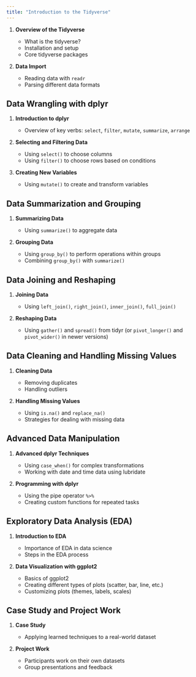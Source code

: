 ```yaml
---
title: "Introduction to the Tidyverse"
---
```


<ol>

<li>

<strong>Overview of the Tidyverse</strong>

<ul>

<li>What is the tidyverse?</li>

<li>Installation and setup</li>

<li>Core tidyverse packages</li>

</ul>

</li>

<li>

<strong>Data Import</strong>

<ul>

<li>Reading data with <code>readr</code></li>

<li>Parsing different data formats</li>

</ul>

</li>

</ol>

<h2>Data Wrangling with dplyr</h2>

<ol>

<li>

<strong>Introduction to dplyr</strong>

<ul>

<li>Overview of key verbs: <code>select</code>, <code>filter</code>, <code>mutate</code>, <code>summarize</code>, <code>arrange</code></li>

</ul>

</li>

<li>

<strong>Selecting and Filtering Data</strong>

<ul>

<li>Using <code>select()</code> to choose columns</li>

<li>Using <code>filter()</code> to choose rows based on conditions</li>

</ul>

</li>

<li>

<strong>Creating New Variables</strong>

<ul>

<li>Using <code>mutate()</code> to create and transform variables</li>

</ul>

</li>

</ol>

<h2>Data Summarization and Grouping</h2>

<ol>

<li>

<strong>Summarizing Data</strong>

<ul>

<li>Using <code>summarize()</code> to aggregate data</li>

</ul>

</li>

<li>

<strong>Grouping Data</strong>

<ul>

<li>Using <code>group_by()</code> to perform operations within groups</li>

<li>Combining <code>group_by()</code> with <code>summarize()</code></li>

</ul>

</li>

</ol>

<h2>Data Joining and Reshaping</h2>

<ol>

<li>

<strong>Joining Data</strong>

<ul>

<li>Using <code>left_join()</code>, <code>right_join()</code>, <code>inner_join()</code>, <code>full_join()</code></li>

</ul>

</li>

<li>

<strong>Reshaping Data</strong>

<ul>

<li>Using <code>gather()</code> and <code>spread()</code> from tidyr (or <code>pivot_longer()</code> and <code>pivot_wider()</code> in newer versions)</li>

</ul>

</li>

</ol>

<h2>Data Cleaning and Handling Missing Values</h2>

<ol>

<li>

<strong>Cleaning Data</strong>

<ul>

<li>Removing duplicates</li>

<li>Handling outliers</li>

</ul>

</li>

<li>

<strong>Handling Missing Values</strong>

<ul>

<li>Using <code>is.na()</code> and <code>replace_na()</code></li>

<li>Strategies for dealing with missing data</li>

</ul>

</li>

</ol>

<h2>Advanced Data Manipulation</h2>

<ol>

<li>

<strong>Advanced dplyr Techniques</strong>

<ul>

<li>Using <code>case_when()</code> for complex transformations</li>

<li>Working with date and time data using lubridate</li>

</ul>

</li>

<li>

<strong>Programming with dplyr</strong>

<ul>

<li>Using the pipe operator <code>%\>%</code></li>

<li>Creating custom functions for repeated tasks</li>

</ul>

</li>

</ol>

<h2>Exploratory Data Analysis (EDA)</h2>

<ol>

<li>

<strong>Introduction to EDA</strong>

<ul>

<li>Importance of EDA in data science</li>

<li>Steps in the EDA process</li>

</ul>

</li>

<li>

<strong>Data Visualization with ggplot2</strong>

<ul>

<li>Basics of ggplot2</li>

<li>Creating different types of plots (scatter, bar, line, etc.)</li>

<li>Customizing plots (themes, labels, scales)</li>

</ul>

</li>

</ol>

<h2>Case Study and Project Work</h2>

<ol>

<li>

<strong>Case Study</strong>

<ul>

<li>Applying learned techniques to a real-world dataset</li>

</ul>

</li>

<li>

<strong>Project Work</strong>

<ul>

<li>Participants work on their own datasets</li>

<li>Group presentations and feedback</li>

</ul>

</li>

</ol>
